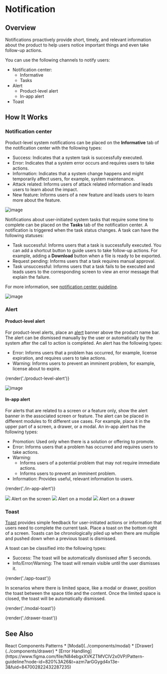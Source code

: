 
# Notification

## Overview

Notifications proactively provide short, timely, and relevant information about the product to help users notice important things and even take follow-up actions.

You can use the following channels to notify users:

* Notification center:
  * Informative
  * Tasks
* Alert
  * Product-level alert
  * In-app alert
* Toast

## How It Works

### Notification center

Product-level system notifications can be placed on the **Informative** tab of the notification center with the following types:
* Success: Indicates that a system task is successfully executed.
* Error: Indicates that a system error occurs and requires users to take actions.
* Information: Indicates that a system change happens and might temporarily affect users, for example, system maintenance.
* Attack related: Informs users of attack related information and leads users to learn about the impact.
* New feature: Informs users of a new feature and leads users to learn more about the feature.

![image](../patterns/notification/notification-center-1.png)

Notifications about user-initiated system tasks that require some time to complete can be placed on the **Tasks** tab of the notification center. A notification is triggered when the task status changes.
A task can have the following statuses:
* Task successful: Informs users that a task is successfully executed. You can add a shortcut button to guide users to take follow-up actions. For example, adding a **Download** button when a file is ready to be exported.
* Request pending: Informs users that a task requires manual approval.
* Task unsuccessful: Informs users that a task fails to be executed and leads users to the corresponding screen to view an error message that explain the failure.

For more information, see [notification center guideline](https://www.figma.com/file/Y1PF38zpyzA15XwBAdAb7f/Notification-Center?node-id=576%3A0&fuid=847002822432287235).

![image](../patterns/notification/notification-center-2.png)

### Alert

#### Product-level alert

For product-level alerts, place an [alert](../components/alert) banner above the product name bar. The alert can be dismissed manually by the user or automatically by the system after the call to action is completed.
An alert has the following types:
* Error: Informs users that a problem has occurred, for example, license expiration, and requires users to take actions.
* Warning: Informs users to prevent an imminent problem, for example, license about to expire.

{render('./product-level-alert')}

![image](../patterns/notification/product-level-alert.png)

#### In-app alert

For alerts that are related to a screen or a feature only, show the alert banner in the associated screen or feature. The alert can be placed in different modules to fit different use cases. For example, place it in the upper part of a screen, a drawer, or a modal.
An in-app alert has the following types:
* Promotion: Used only when there is a solution or offering to promote.
* Error: Informs users that a problem has occurred and requires users to take actions.
* Warning:
  - Informs users of a potential problem that may not require immediate actions.
  - Informs users to prevent an imminent problem.
* Information: Provides useful, relevant information to users.

{render('./in-app-alert')}

<Stack spacing="6x">
  <Stack spacing="2x">
    <Image src="../patterns/notification/in-app-alert.png" width="fit-content" />
    <TextLabel>Alert on the screen</TextLabel>
  </Stack>
  <Stack spacing="2x">
    <Image src="../patterns/notification/modal-alert.png" width="fit-content" />
    <TextLabel>Alert on a modal</TextLabel>
  </Stack>
  <Stack spacing="2x">
    <Image src="../patterns/notification/drawer-alert.png" width="fit-content" />
    <TextLabel>Alert on a drawer</TextLabel>
  </Stack>
</Stack>

### Toast

[Toast](../components/toast) provides simple feedback for user-initiated actions or information that users need to complete the current task. Place a toast on the bottom right of a screen. Toasts can be chronologically piled up when there are multiple and pushed down when a previous toast is dismissed.

A toast can be classified into the following types:
* Success: The toast will be automatically dismissed after 5 seconds.
* Info/Error/Warning: The toast will remain visible until the user dismisses it.

{render('./app-toast')}

In scenarios where there is limited space, like a modal or drawer, position the toast between the space title and the content. Once the limited space is closed, the toast will be automatically dismissed.

{render('./modal-toast')}

{render('./drawer-toast')}

## See Also

<Flex>
  <Grid
    templateColumns="1fr 1fr"
    columnGap="18x"
    rowGap="4x"
  >
    <TextLabel>React Components</TextLabel>
    <TextLabel>Patterns</TextLabel>
    <Box>
      * [Modal](../components/modal)
      * [Drawer](../components/drawer)
    </Box>
    <Box>
      * [Error Handling](https://www.figma.com/file/N84ebgxXVKZTMVClV2x0VP/Pattern-guideline?node-id=820%3A26&t=azm7arGGygd4x13e-3&fuid=847002822432287235)
    </Box>
  </Grid>
</Flex>
